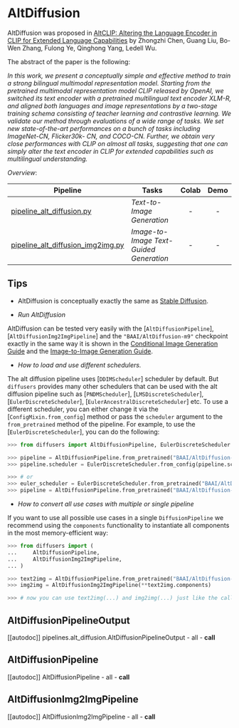 <!--Copyright 2023 The HuggingFace Team. All rights reserved.

Licensed under the Apache License, Version 2.0 (the "License"); you may not use this file except in compliance with
the License. You may obtain a copy of the License at

http://www.apache.org/licenses/LICENSE-2.0

Unless required by applicable law or agreed to in writing, software distributed under the License is distributed on
an "AS IS" BASIS, WITHOUT WARRANTIES OR CONDITIONS OF ANY KIND, either express or implied. See the License for the
specific language governing permissions and limitations under the License.
-->

# AltDiffusion

AltDiffusion was proposed in [AltCLIP: Altering the Language Encoder in CLIP for Extended Language Capabilities](https://arxiv.org/abs/2211.06679) by Zhongzhi Chen, Guang Liu, Bo-Wen Zhang, Fulong Ye, Qinghong Yang, Ledell Wu.

The abstract of the paper is the following:

*In this work, we present a conceptually simple and effective method to train a strong bilingual multimodal representation model. Starting from the pretrained multimodal representation model CLIP released by OpenAI, we switched its text encoder with a pretrained multilingual text encoder XLM-R, and aligned both languages and image representations by a two-stage training schema consisting of teacher learning and contrastive learning. We validate our method through evaluations of a wide range of tasks. We set new state-of-the-art performances on a bunch of tasks including ImageNet-CN, Flicker30k- CN, and COCO-CN. Further, we obtain very close performances with CLIP on almost all tasks, suggesting that one can simply alter the text encoder in CLIP for extended capabilities such as multilingual understanding.*


*Overview*:

| Pipeline | Tasks | Colab | Demo
|---|---|:---:|:---:|
| [pipeline_alt_diffusion.py](https://github.com/huggingface/diffusers/blob/main/src/diffusers/pipelines/alt_diffusion/pipeline_alt_diffusion.py) | *Text-to-Image Generation* | - | -
| [pipeline_alt_diffusion_img2img.py](https://github.com/huggingface/diffusers/blob/main/src/diffusers/pipelines/alt_diffusion/pipeline_alt_diffusion_img2img.py) | *Image-to-Image Text-Guided Generation* | - |-

## Tips

- AltDiffusion is conceptually exactly the same as [Stable Diffusion](./stable_diffusion/overview).

- *Run AltDiffusion*

AltDiffusion can be tested very easily with the [`AltDiffusionPipeline`], [`AltDiffusionImg2ImgPipeline`] and the `"BAAI/AltDiffusion-m9"` checkpoint exactly in the same way it is shown in the [Conditional Image Generation Guide](../../using-diffusers/conditional_image_generation) and the [Image-to-Image Generation Guide](../../using-diffusers/img2img).

- *How to load and use different schedulers.*

The alt diffusion pipeline uses [`DDIMScheduler`] scheduler by default. But `diffusers` provides many other schedulers that can be used with the alt diffusion pipeline such as [`PNDMScheduler`], [`LMSDiscreteScheduler`], [`EulerDiscreteScheduler`], [`EulerAncestralDiscreteScheduler`] etc.
To use a different scheduler, you can either change it via the [`ConfigMixin.from_config`] method or pass the `scheduler` argument to the `from_pretrained` method of the pipeline. For example, to use the [`EulerDiscreteScheduler`], you can do the following:

```python
>>> from diffusers import AltDiffusionPipeline, EulerDiscreteScheduler

>>> pipeline = AltDiffusionPipeline.from_pretrained("BAAI/AltDiffusion-m9")
>>> pipeline.scheduler = EulerDiscreteScheduler.from_config(pipeline.scheduler.config)

>>> # or
>>> euler_scheduler = EulerDiscreteScheduler.from_pretrained("BAAI/AltDiffusion-m9", subfolder="scheduler")
>>> pipeline = AltDiffusionPipeline.from_pretrained("BAAI/AltDiffusion-m9", scheduler=euler_scheduler)
```


- *How to convert all use cases with multiple or single pipeline*

If you want to use all possible use cases in a single `DiffusionPipeline` we recommend using the `components` functionality to instantiate all components in the most memory-efficient way:

```python
>>> from diffusers import (
...     AltDiffusionPipeline,
...     AltDiffusionImg2ImgPipeline,
... )

>>> text2img = AltDiffusionPipeline.from_pretrained("BAAI/AltDiffusion-m9")
>>> img2img = AltDiffusionImg2ImgPipeline(**text2img.components)

>>> # now you can use text2img(...) and img2img(...) just like the call methods of each respective pipeline
```

## AltDiffusionPipelineOutput
[[autodoc]] pipelines.alt_diffusion.AltDiffusionPipelineOutput
	- all
	- __call__

## AltDiffusionPipeline
[[autodoc]] AltDiffusionPipeline
	- all
	- __call__

## AltDiffusionImg2ImgPipeline
[[autodoc]] AltDiffusionImg2ImgPipeline
	- all
	- __call__
